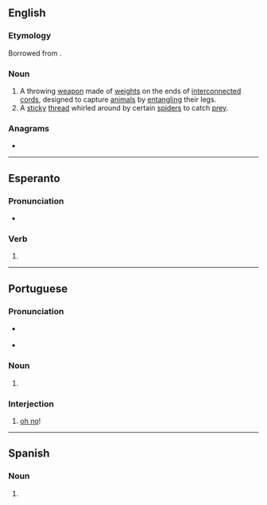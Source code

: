 ==English==
{{wikipedia}}

===Etymology===
Borrowed from {{bor|en|es|bolas}}.

===Noun===
{{en-noun|es|bolas}}

# A throwing [[weapon]] made of [[weight]]s on the ends of [[interconnected]] [[cord]]s, designed to capture [[animal]]s by [[entangle|entangling]] their legs.
# A [[sticky]] [[thread]] whirled around by certain [[spider]]s to catch [[prey]].

===Anagrams===
* {{anagrams|en|Albos|Boals|Sabol|albos|bolsa|bosal}}

----

==Esperanto==

===Pronunciation===
* {{IPA|/ˈbolas/|lang=eo}}

===Verb===
{{eo-head}}

# {{eo-form of|bol|as}}

----

==Portuguese==

===Pronunciation===
* {{a|PT}} {{IPA|/ˈbɔ.lɐʃ/|lang=pt}}
* {{a|BR}} {{IPA|/ˈbɔ.las/|lang=pt}}

===Noun===
{{pt-noun-form|f-p}}

# {{pt-noun form of|bola|onlyf|pl}}

===Interjection===
{{pt-interj}}

# [[oh no]]! {{gloss|expresses frustration or irritation}}

----

==Spanish==

===Noun===
{{head|es|noun form|g=f-p}}

# {{plural of|bola|lang=es}}